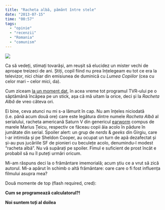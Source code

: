 ```yaml
---
title: "Racheta albă, pămănt între stele"
date: "2013-07-15"
time: "00:57"
tags:
  - "opinie"
  - "recenzii"
  - "Romania"
  - "comunism"
---
```

![](media/55454977898_0.png)

Ca să vedeți, stimați tovarăși, am reușit să elucidez un mister vechi de aproape treizeci de ani. Știți, copil fiind nu prea înțelegeam eu tot ce era la televizor, nici chiar din emisiunea de duminică cu *Lumea Copiilor* (cea cu celor mari -- celor mici, da).

Cum ziceam [la un moment dat](55288269925.html){target="_blank"}, în acea vreme tot programul TVR-ului pe o săptâmână încăpea pe un stick, așa că mă uitam la orice, deci și la *Racheta Albă* de vreo câteva ori.

Ei bine, ceva atunci nu mi s-a lămurit în cap. Nu am înțeles niciodată (i.e. până acum două ore) care este legătura dintre numele *Racheta Albă* al serialului, racheta americană Saturn V din genericul [earworm](http://en.wikipedia.org/wiki/Earworm){target="_blank"} compus de marele Marius Țeicu, respectiv ce făceau copii ăia acolo în pădure în jumătate din serial. Spoiler alert: un grup de *nerds* & *geeks* din Girgiu, care l-ar intimida și pe Sheldon Cooper, au ocupat un turn de apă dezafectat și și-au pus jucăriile SF de pionieri cu beculețe acolo, denumindu-l modest "racheta albă". Nu vă supărați pe spoiler. Fimul e suficient de prost încât e probabil să nu îl puteți urmări oricum.

Mi-am răspuns deci la o frământare imemorială; acum știu ce a vrut să zică autorul. Mi-a apărut în schimb o altă frământare: oare care o fi fost influența filmului asupra mea?

Două momente de top (flash required, cred):

**Cum se programează calculatorul?!**

**Noi suntem toți al doilea**